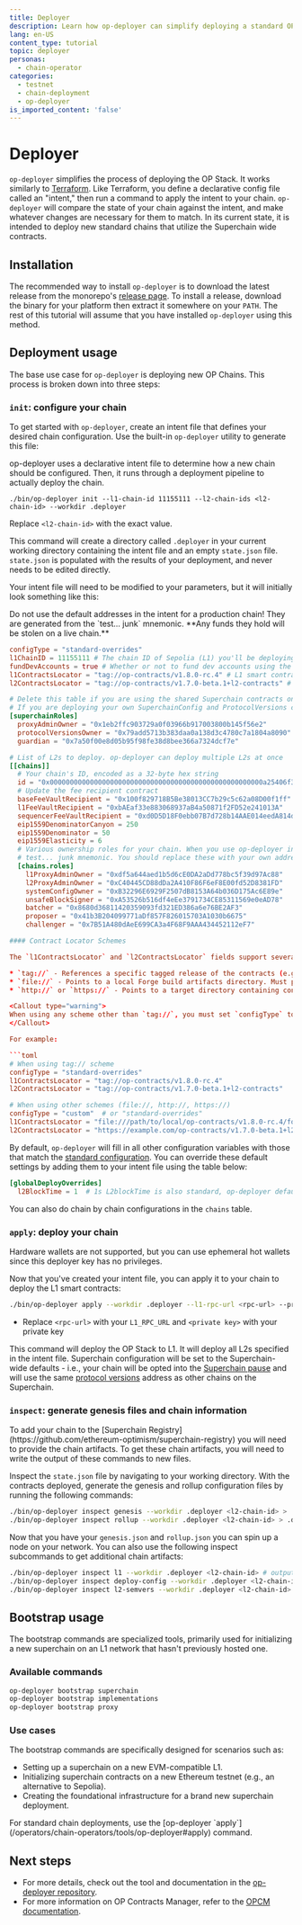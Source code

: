 ```yaml
---
title: Deployer
description: Learn how op-deployer can simplify deploying a standard OP Stack Chain.
lang: en-US
content_type: tutorial
topic: deployer
personas:
  - chain-operator
categories:
  - testnet
  - chain-deployment
  - op-deployer
is_imported_content: 'false'
---
```



# Deployer

`op-deployer` simplifies the process of deploying the OP Stack. It works similarly to [Terraform](https://www.terraform.io). Like Terraform, you define a declarative config file called an "intent," then run a command to apply the intent to your chain. `op-deployer` will compare the state of your chain against the intent, and make whatever changes are necessary for them to match. In its current state, it is intended to deploy new standard chains that utilize the Superchain wide contracts.

## Installation

The recommended way to install `op-deployer` is to download the latest release from the monorepo's
[release page](https://github.com/ethereum-optimism/optimism/releases). To install a release, download the binary
for your platform then extract it somewhere on your `PATH`. The rest of this tutorial will assume that you have
installed `op-deployer` using this method.

## Deployment usage

The base use case for `op-deployer` is deploying new OP Chains. This process is broken down into three steps:

<Steps>

### `init`: configure your chain

To get started with `op-deployer`, create an intent file that defines your desired chain configuration. Use the built-in `op-deployer` utility to generate this file:

<Callout type="info">
    op-deployer uses a declarative intent file to determine how a new chain should be configured.
    Then, it runs through a deployment pipeline to actually deploy the chain.
</Callout>

```
./bin/op-deployer init --l1-chain-id 11155111 --l2-chain-ids <l2-chain-id> --workdir .deployer
```

Replace `<l2-chain-id>` with the exact value.

This command will create a directory called `.deployer` in your current working directory containing the intent file and an empty `state.json` file. `state.json` is populated with the results of your deployment, and never needs to be edited directly.

Your intent file will need to be modified to your parameters, but it will initially look something like this:

<Callout type="warning">
    Do not use the default addresses in the intent for a production chain! They are generated from the `test... junk`
    mnemonic. **Any funds they hold will be stolen on a live chain.**
</Callout>


```toml
configType = "standard-overrides"
l1ChainID = 11155111 # The chain ID of Sepolia (L1) you'll be deploying to.
fundDevAccounts = true # Whether or not to fund dev accounts using the test... junk mnemonic on L2.
l1ContractsLocator = "tag://op-contracts/v1.8.0-rc.4" # L1 smart contracts versions
l2ContractsLocator = "tag://op-contracts/v1.7.0-beta.1+l2-contracts" # L2 smart contracts versions

# Delete this table if you are using the shared Superchain contracts on the L1
# If you are deploying your own SuperchainConfig and ProtocolVersions contracts, fill in these details
[superchainRoles]
  proxyAdminOwner = "0x1eb2ffc903729a0f03966b917003800b145f56e2"
  protocolVersionsOwner = "0x79add5713b383daa0a138d3c4780c7a1804a8090"
  guardian = "0x7a50f00e8d05b95f98fe38d8bee366a7324dcf7e"

# List of L2s to deploy. op-deployer can deploy multiple L2s at once
[[chains]]
  # Your chain's ID, encoded as a 32-byte hex string
  id = "0x00000000000000000000000000000000000000000000000000000a25406f3e60"
  # Update the fee recipient contract
  baseFeeVaultRecipient = "0x100f829718B5Be38013CC7b29c5c62a08D00f1ff"
  l1FeeVaultRecipient = "0xbAEaf33e883068937aB4a50871f2FD52e241013A"
  sequencerFeeVaultRecipient = "0xd0D5D18F0ebb07B7d728b14AAE014eedA814d6BD"
  eip1559DenominatorCanyon = 250
  eip1559Denominator = 50
  eip1559Elasticity = 6
  # Various ownership roles for your chain. When you use op-deployer init, these roles are generated using the
  # test... junk mnemonic. You should replace these with your own addresses for production chains.
  [chains.roles]
    l1ProxyAdminOwner = "0xdf5a644aed1b5d6cE0DA2aDd778bc5f39d97Ac88"
    l2ProxyAdminOwner = "0xC40445CD88dDa2A410F86F6eF8E00fd52D8381FD"
    systemConfigOwner = "0xB32296E6929F2507dB8153A64b036D175Ac6E89e"
    unsafeBlockSigner = "0xA53526b516df4eEe3791734CE85311569e0eAD78"
    batcher = "0x8680d36811420359093fd321ED386a6e76BE2AF3"
    proposer = "0x41b3B204099771aDf857F826015703A1030b6675"
    challenger = "0x7B51A480dAeE699CA3a4F68F9AAA434452112eF7"

#### Contract Locator Schemes

The `l1ContractsLocator` and `l2ContractsLocator` fields support several schemes for specifying where to find the contract implementations:

* `tag://` - References a specific tagged release of the contracts (e.g., `tag://op-contracts/v1.8.0-rc.4`)
* `file://` - Points to a local Forge build artifacts directory. Must point to the `forge-artifacts` directory containing the compiled contract artifacts
* `http://` or `https://` - Points to a target directory containing contract artifacts. The URL should directly reference the directory containing the `forge-artifacts` directory

<Callout type="warning">
When using any scheme other than `tag://`, you must set `configType` to either `custom` or `standard-overrides` in your intent file.
</Callout>

For example:

```toml
# When using tag:// scheme
configType = "standard-overrides"
l1ContractsLocator = "tag://op-contracts/v1.8.0-rc.4"
l2ContractsLocator = "tag://op-contracts/v1.7.0-beta.1+l2-contracts"

# When using other schemes (file://, http://, https://)
configType = "custom"  # or "standard-overrides"
l1ContractsLocator = "file:///path/to/local/op-contracts/v1.8.0-rc.4/forge-artifacts"
l2ContractsLocator = "https://example.com/op-contracts/v1.7.0-beta.1+l2-contracts.tar.gz"
```

By default, `op-deployer` will fill in all other configuration variables with those that match the [standard configuration](https://specs.optimism.io/protocol/configurability.html). You can override these default settings by adding them to your intent file using the table below:

```toml
[globalDeployOverrides]
  l2BlockTime = 1  # 1s L2blockTime is also standard, op-deployer defaults to 2s
```

You can also do chain by chain configurations in the `chains` table.

### `apply`: deploy your chain

<Callout type="info">
  Hardware wallets are not supported, but you can use ephemeral hot wallets since this deployer key has no privileges.
</Callout>

Now that you've created your intent file, you can apply it to your chain to deploy the L1 smart contracts:

```bash
./bin/op-deployer apply --workdir .deployer --l1-rpc-url <rpc-url> --private-key <private key hex>
```

*   Replace `<rpc-url>` with your `L1_RPC_URL` and `<private key>` with your private key

This command will deploy the OP Stack to L1. It will deploy all L2s specified in the intent file. Superchain
configuration will be set to the Superchain-wide defaults - i.e., your chain will be opted into the [Superchain pause](https://specs.optimism.io/protocol/superchain-config.html#pausability)
and will use the same [protocol versions](https://github.com/ethereum-optimism/specs/blob/main/specs/protocol/superchain-upgrades.md)
address as other chains on the Superchain.

### `inspect`: generate genesis files and chain information

<Callout type="info">
  To add your chain to the [Superchain Registry](https://github.com/ethereum-optimism/superchain-registry) you will need to provide the chain artifacts. To get these chain artifacts, you will need to write the output of these commands to new files.
</Callout>

Inspect the `state.json` file by navigating to your working directory. With the contracts deployed, generate the genesis and rollup configuration files by running the following commands:

```bash
./bin/op-deployer inspect genesis --workdir .deployer <l2-chain-id> > .deployer/genesis.json
./bin/op-deployer inspect rollup --workdir .deployer <l2-chain-id> > .deployer/rollup.json
```

Now that you have your `genesis.json` and `rollup.json` you can spin up a node on your network. You can also use the following inspect subcommands to get additional chain artifacts:

```bash
./bin/op-deployer inspect l1 --workdir .deployer <l2-chain-id> # outputs all L1 contract addresses for an L2 chain
./bin/op-deployer inspect deploy-config --workdir .deployer <l2-chain-id> # outputs the deploy config for an L2 chain
./bin/op-deployer inspect l2-semvers --workdir .deployer <l2-chain-id> # outputs the semvers for all L2 chains
```
</Steps>

## Bootstrap usage

The bootstrap commands are specialized tools, primarily used for initializing a new superchain on an L1 network that hasn't previously hosted one.


### Available commands

```bash
op-deployer bootstrap superchain
op-deployer bootstrap implementations
op-deployer bootstrap proxy
```

### Use cases

The bootstrap commands are specifically designed for scenarios such as:
*   Setting up a superchain on a new EVM-compatible L1.
*   Initializing superchain contracts on a new Ethereum testnet (e.g., an alternative to Sepolia).
*   Creating the foundational infrastructure for a brand new superchain deployment.

<Callout type="info">
    For standard chain deployments, use the [op-deployer `apply`](/operators/chain-operators/tools/op-deployer#apply) command.
</Callout>

## Next steps

*   For more details, check out the tool and documentation in the [op-deployer repository](https://github.com/ethereum-optimism/optimism/tree/develop/op-deployer/cmd/op-deployer).
*   For more information on OP Contracts Manager, refer to the [OPCM documentation](/stack/opcm).
